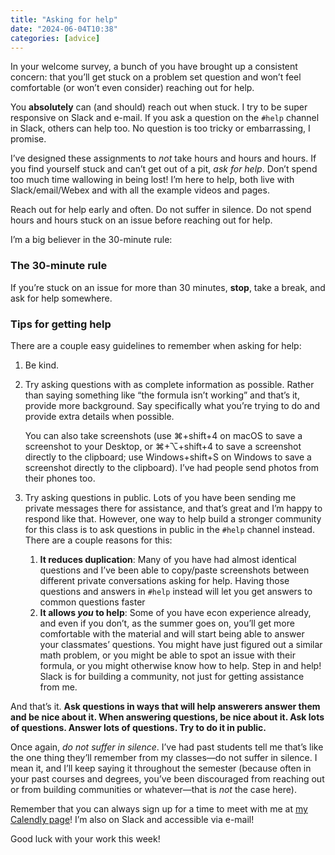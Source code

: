 ```yaml
---
title: "Asking for help"
date: "2024-06-04T10:38"
categories: [advice]
---
```


In your welcome survey, a bunch of you have brought up a consistent concern: that you'll get stuck on a problem set question and won't feel comfortable (or won't even consider) reaching out for help.

You **absolutely** can (and should) reach out when stuck. I try to be super responsive on Slack and e-mail. If you ask a question on the `#help` channel in Slack, others can help too. No question is too tricky or embarrassing, I promise.

I've designed these assignments to *not* take hours and hours and hours. If you find yourself stuck and can't get out of a pit, *ask for help*. Don't spend too much time wallowing in being lost! I'm here to help, both live with Slack/email/Webex and with all the example videos and pages. 

Reach out for help early and often. Do not suffer in silence. Do not spend hours and hours stuck on an issue before reaching out for help.

I’m a big believer in the 30-minute rule: 

::: {.callout-tip}
### The 30-minute rule

If you're stuck on an issue for more than 30 minutes, **stop**, take a break, and ask for help somewhere.
:::

### Tips for getting help

There are a couple easy guidelines to remember when asking for help:

1. Be kind.

2. Try asking questions with as complete information as possible. Rather than saying something like “the formula isn't working" and that's it, provide more background. Say specifically what you're trying to do and provide extra details when possible.

	You can also take screenshots (use ⌘+shift+4 on macOS to save a screenshot to your Desktop, or ⌘+⌥+shift+4 to save a screenshot directly to the clipboard; use Windows+shift+S on Windows to save a screenshot directly to the clipboard). I've had people send photos from their phones too.

3. Try asking questions in public. Lots of you have been sending me private messages there for assistance, and that's great and I'm happy to respond like that. However, one way to help build a stronger community for this class is to ask questions in public in the `#help` channel instead. There are a couple reasons for this:

   1. **It reduces duplication**: Many of you have had almost identical questions and I've been able to copy/paste screenshots between different private conversations asking for help. Having those questions and answers in `#help` instead will let you get answers to common questions faster
   2. **It allows *you* to help**: Some of you have econ experience already, and even if you don't, as the summer goes on, you'll get more comfortable with the material and will start being able to answer your classmates' questions. You might have just figured out a similar math problem, or you might be able to spot an issue with their formula, or you might otherwise know how to help. Step in and help! Slack is for building a community, not just for getting assistance from me.

And that's it. **Ask questions in ways that will help answerers answer them and be nice about it. When answering questions, be nice about it. Ask lots of questions. Answer lots of questions. Try to do it in public.**

Once again, *do not suffer in silence*. I've had past students tell me that's like the one thing they'll remember from my classes—do not suffer in silence. I mean it, and I'll keep saying it throughout the semester (because often in your past courses and degrees, you've been discouraged from reaching out or from building communities or whatever—that is *not* the case here).

Remember that you can always sign up for a time to meet with me at [my Calendly page](https://calendly.com/andrewheiss/)! I’m also on Slack and accessible via e-mail!

Good luck with your work this week!
